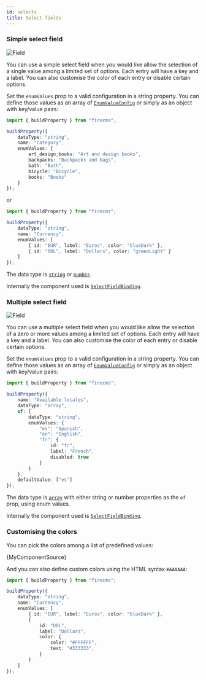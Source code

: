 ```yaml
---
id: selects
title: Select fields
---
```


### Simple select field

![Field](/img/fields/Select.png)

You can use a simple select field when you would like allow the selection of a
single value among a limited set of options. Each entry will have a key and a
label. You can also customise the color of each entry or disable certain options.

Set the `enumValues` prop to a valid configuration in a string property. You can
define those values as an array
of [`EnumValueConfig`](../../api/interfaces/EnumValueConfig)
or simply as an object with key/value pairs:

```typescript jsx
import { buildProperty } from "firecms";

buildProperty({
    dataType: "string",
    name: "Category",
    enumValues: {
        art_design_books: "Art and design books",
        backpacks: "Backpacks and bags",
        bath: "Bath",
        bicycle: "Bicycle",
        books: "Books"
    }
});
```

or

```typescript jsx
import { buildProperty } from "firecms";

buildProperty({
    dataType: "string",
    name: "Currency",
    enumValues: [
        { id: "EUR", label: "Euros", color: "blueDark" },
        { id: "DOL", label: "Dollars", color: "greenLight" }
    ]
});
```

The data type is [`string`](../config/string) or [`number`](../config/number).

Internally the component used
is [`SelectFieldBinding`](../../api/functions/SelectFieldBinding).


### Multiple select field

![Field](/img/fields/Multi_select.png)

You can use a multiple select field when you would like allow the selection of a
zero or more values among a limited set of options. Each entry will have a key
and a label. You can also customise the color of each entry or disable certain options.

Set the `enumValues` prop to a valid configuration in a string property. You can
define those values as an array
of [`EnumValueConfig`](../../api/interfaces/EnumValueConfig)
or simply as an object with key/value pairs:

```typescript jsx
import { buildProperty } from "firecms";

buildProperty({
    name: "Available locales",
    dataType: "array",
    of: {
        dataType: "string",
        enumValues: {
            "es": "Spanish",
            "en": "English",
            "fr": {
                id: "fr",
                label: "French",
                disabled: true
            }
        }
    },
    defaultValue: ["es"]
});
```

The data type is [`array`](../config/array) with either string or number
properties as the `of` prop, using enum values.

Internally the component used
is [`SelectFieldBinding`](../../api/functions/SelectFieldBinding).

### Customising the colors

You can pick the colors among a list of predefined values:




<CodeBlock language="tsx">{MyComponentSource}</CodeBlock>

And you can also define custom colors using the HTML syntax `#AAAAAA`:

```typescript jsx
import { buildProperty } from "firecms";

buildProperty({
    dataType: "string",
    name: "Currency",
    enumValues: [
        { id: "EUR", label: "Euros", color: "blueDark" },
        {
            id: "DOL",
            label: "Dollars",
            color: {
                color: "#FFFFFF",
                text: "#333333",
            }
        }
    ]
});
```
